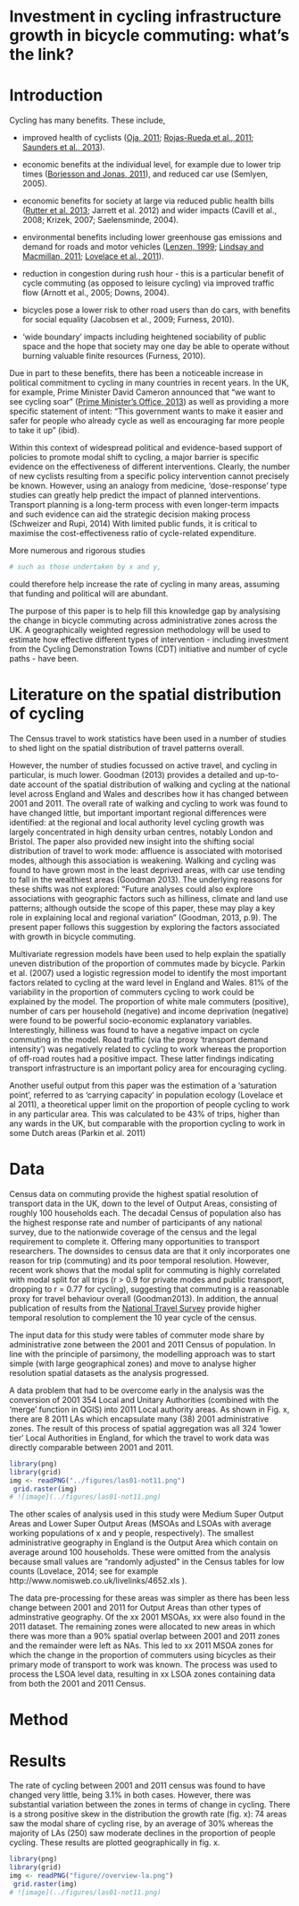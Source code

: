 Investment in cycling infrastructure growth in bicycle commuting: what's the link? 
========================================================


# Introduction

Cycling has many benefits. These include,
<!--For the following bullets:\citep{Oja2011,Rojas-rueda2011,Saunders2013,}
\citep{borjesson2010value}
\citep{Jarrett2012,Rutter2013}
saelensminde2004cost semlyen2005cutting
-->

- improved health of cyclists
([Oja, 2011](http://www.fietsersbond.be/sites/default/files/Heath%20benefits%20of%20cycling%20REVIEW%20%28Oja%202011%29.pdf);
[Rojas-Rueda et al., 2011](http://www.creal.cat/media/upload/pdf/articledavidrojas_editora_2_217_1.pdf);
[Saunders et al., 2013](http://dx.plos.org/10.1371/journal.pone.0069912)).

- economic benefits at the individual level, for example due to lower trip times ([Borjesson and Jonas, 2011](http://www.researchgate.net/publication/228341559_The_value_of_time_and_external_benefits_in_bicycle_cost-benefit_analysEs/file/e0b495165b88274e0c.pdf)),
and reduced car use (Semlyen, 2005).

- economic benefits for society at large via reduced public health bills ([Rutter et al. 2013](http://www.sciencedirect.com/science/article/pii/S0749379712007301);
Jarrett et al. 2012) and wider impacts (Cavill et al., 2008; Krizek, 2007; Saelensminde, 2004).

- environmental benefits including lower greenhouse gas emissions and demand for roads
and motor vehicles ([Lenzen, 1999](http://www.sciencedirect.com/science/article/B6VH8-3WMK47K-4/2/707d71a2636a20c4e40d703ae128b1c7);
[Lindsay and Macmillan, 2011](http://onlinelibrary.wiley.com/doi/10.1111/j.1753-6405.2010.00621.x/abstract;jsessionid=111BFA6034AF092673E1C985C07238E8.f01t04?deniedAccessCustomisedMessage=&userIsAuthenticated=false);
[Lovelace et al., 2011](http://linkinghub.elsevier.com/retrieve/pii/S0301421511000620)).

- reduction in congestion during rush hour - this is a particular benefit of cycle commuting
(as opposed to leisure cycling) via improved traffic flow (Arnott et al., 2005; Downs, 2004).

- bicycles pose a lower risk to other road users than do cars, with benefits for
social equality (Jacobsen et al., 2009; Furness, 2010).

- 'wide boundary' impacts including heightened sociability of public space and
the hope that society may one day be able to operate without burning valuable finite resources
(Furness, 2010).

Due in part to these benefits, there has been
a noticeable increase in political commitment to cycling in many countries
in recent years.
<!--\citep{} -->
In the UK, for example, Prime Minister David 
Cameron announced that "we want to see cycling soar"
([Prime Minister's Office, 2013](https://www.gov.uk/government/news/government-shifts-cycling-up-a-gear))
as well as providing
a more specific statement of intent: "This government wants to make it easier and safer for people who already cycle
as well as encouraging far more people to take it up" (ibid).

Within this context of widespread political and evidence-based
support of policies to promote modal shift to cycling, a major barrier is specific
evidence on the effectiveness of different interventions. Clearly, the number of new cyclists
resulting from a specific policy intervention cannot precisely be known. However,
using an analogy from medicine, 'dose-response' type studies can greatly help
predict the impact of planned interventions.
<!--\citep{}-->
Transport planning is a long-term process with even longer-term impacts
and such evidence can aid the strategic decision making process (Schweizer and Rupi, 2014)
With limited public funds, it is critical to
maximise the cost-effectiveness ratio of cycle-related expenditure.

More numerous and rigorous studies
```r
# such as those undertaken by x and y,
```
could therefore help increase the rate of cycling in
many areas, assuming that funding and political will are abundant.

The purpose of this paper is to help fill this knowledge gap by analysising the change in
bicycle commuting across administrative zones across the UK. A geographically weighted regression
methodology will be used to estimate how effective different types of intervention - including
investment from the Cycling Demonstration Towns (CDT) initiative and number of cycle paths - have been.

# Literature on the spatial distribution of cycling

The Census travel to work statistics have been used in a number of studies
to shed light on the spatial distribution of travel patterns overall.

However, the number of studies focussed on active travel, and cycling in particular,
is much lower. Goodman (2013) provides a detailed and up-to-date account of
the spatial distribution of walking and cycling at the national level across England and Wales
and describes how it has changed between 2001 and 2011. The overall
rate of walking and cycling to work was found to have changed little, but important
important regional differences were identified: at the regional and local authority level
cycling growth was largely concentrated in high density urban centres, notably London and Bristol.
The paper also provided new insight into the shifting social distribution of travel to work mode:
affluence is associated with motorised modes, although this association is weakening.
Walking and cycling was found to have grown most in the least deprived areas, with car use
tending to fall in the wealthiest areas (Goodman 2013).
The underlying reasons for these shifts was not explored:
"Future analyses could also explore associations with
geographic factors such as hilliness, climate and land use patterns;
although outside the scope of this paper, these may play a key role
in explaining local and regional variation" (Goodman, 2013, p.9).
The present paper follows this suggestion by exploring the
factors associated with growth in bicycle commuting.

Multivariate regression models have been used to help explain
the spatially uneven distribution of the proportion of commutes
made by bicycle. Parkin et al. (2007) used a logistic regression model
to identify the most important factors related to cycling at the ward
level in England and Wales. 81% of the variability in the proportion
of commuters cycling to work could be explained by the model. The proportion
of white male commuters (positive), number of cars per household (negative)
and income deprivation (negative) were found to be powerful socio-economic
explanatory variables. Interestingly, hilliness was found to have a negative
impact on cycle commuting in the model. Road traffic (via the proxy 'transport
demand intensity') was negatively related to cycling to work whereas the proportion
of off-road routes had a positive impact. These latter findings
indicating transport infrastructure is an important policy
area for encouraging cycling.

Another useful output from this paper was the estimation of a 'saturation point',
referred to as 'carrying capacity' in population ecology (Lovelace et al 2011),
a theoretical upper limit on the proportion of people cycling to work in any particular
area. This was calculated to be 43% of trips, higher than any wards in the UK, but comparable
with the proportion cycling to work in some Dutch areas (Parkin et al. 2011)

# Data

Census data on commuting provide the highest spatial resolution of
transport data in the UK, down to the level of Output Areas, consisting
of roughly 100 households each. The decadal Census of population also has the highest response
rate and number of participants of any national survey, due to the nationwide coverage
of the census and the legal requirement to complete it. Offering many opportunities
to transport researchers. The downsides to census data are that it only incorporates one
reason for trip (commuting) and its poor temporal resolution. However, recent work
shows that the modal split for commuting is highly correlated with
modal split for all trips (r > 0.9 for private modes and public transport, dropping to r = 0.77
for cycling), suggesting that commuting is a reasonable proxy for travel behaviour overall
(Goodman2013). In addition, the annual publication of results from the [National
Travel Survey](https://www.gov.uk/government/collections/national-travel-survey-statistics)
provide higher temporal resolution to complement the 10 year cycle of the census.

The input data for this study were tables of commuter mode share by administrative zone
between the 2001 and 2011 Census of population. In line with the principle of parsimony,
the modelling approach was to start simple (with large geographical zones)
and move to analyse higher resolution spatial datasets as the analysis progressed.

A data problem that had to be overcome early in the analysis was the conversion
of 2001 354 Local and Unitary Authorities (combined with the 'merge' function in QGIS)
into 2011 Local authority areas.
As shown in Fig. x, there are 8 2011 LAs which encapsulate
many (38) 2001 administrative zones.
The result of this process of spatial aggregation was all 324
'lower tier' Local Authorities in England, for which the
travel to work data was directly comparable between 2001 and 2011.

```r
library(png)
library(grid)
img <- readPNG("../figures/las01-not11.png")
 grid.raster(img)
# ![image](../figures/las01-not11.png)
```

The other scales of analysis used in this study were Medium Super Output
Areas and Lower Super Output Areas (MSOAs and LSOAs with average
working populations of x and y people, respectively).
The smallest administrative geography in England is the Output Area
which contain on average around 100 households. These were omitted from
the analysis because small values are "randomly adjusted "
in the Census tables for low counts (Lovelace, 2014;
see for example http://www.nomisweb.co.uk/livelinks/4652.xls ).

The data pre-processing for these areas was simpler as there has been less
change between 2001 and 2011 for Output Areas than other types of adminstrative
geography. Of the xx 2001 MSOAs, xx were also found in the 2011 dataset. The remaining
zones were allocated to new areas in which there was more than a 90% spatial overlap
between 2001 and 2011 zones and the remainder were left as NAs. This led to xx 2011
MSOA zones for which the change in the proportion of commuters using bicycles as their
primary mode of transport to work was known. The process was used to process the LSOA
level data, resulting in xx LSOA zones containing data from both the 2001 and 2011 Census.

# Method



# Results

The rate of cycling between 2001 and 2011 census was found to have changed
very little, being 3.1% in both cases. However, there was substantial variation
between the zones in terms of change in cycling.
There is a strong positive skew in the distribution the growth rate
(fig. x): 74 areas saw the modal share of cycling rise, by an average of 30%
whereas the majority of LAs (250) saw moderate declines in the proportion of
people cycling. These results are plotted geographically in fig. x.

```r
library(png)
library(grid)
img <- readPNG("figure//overview-la.png")
 grid.raster(img)
# ![image](../figures/las01-not11.png)
```
